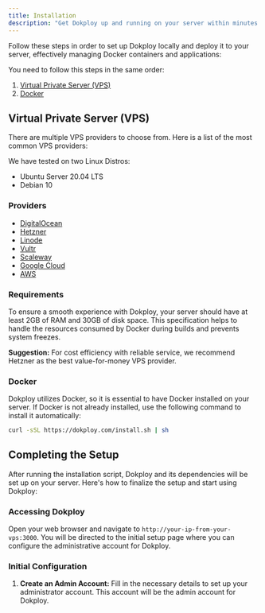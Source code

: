 ```yaml
---
title: Installation
description: "Get Dokploy up and running on your server within minutes with this easy-to-follow installation guide."
---
```



Follow these steps in order to set up Dokploy locally and deploy it to your server, effectively managing Docker containers and applications:

You need to follow this steps in the same order:

1. [Virtual Private Server (VPS)](#virtual-private-server-vps)
2. [Docker](#docker)

## Virtual Private Server (VPS)

There are multiple VPS providers to choose from. Here is a list of the most common VPS providers:

We have tested on two Linux Distros:

- Ubuntu Server 20.04 LTS
- Debian 10

### Providers

- [DigitalOcean](https://www.digitalocean.com/pricing/droplets#basic-droplets)
- [Hetzner](https://www.hetzner.com/cloud/)
- [Linode](https://www.linode.com/es/pricing/#compute-shared)
- [Vultr](https://www.vultr.com/pricing/#cloud-compute)
- [Scaleway](https://www.scaleway.com/en/pricing/?tags=baremetal,available)
- [Google Cloud](https://cloud.google.com/)
- [AWS](https://aws.amazon.com/ec2/pricing/)

### Requirements

To ensure a smooth experience with Dokploy, your server should have at least 2GB of RAM and 30GB of disk space. This specification helps to handle the resources consumed by Docker during builds and prevents system freezes.



<Callout>**Suggestion:** For cost efficiency with reliable service, we recommend Hetzner as the best value-for-money VPS provider.</Callout>


### Docker

Dokploy utilizes Docker, so it is essential to have Docker installed on your server. If Docker is not already installed, use the following command to install it automatically:

```bash
curl -sSL https://dokploy.com/install.sh | sh
```

## Completing the Setup

After running the installation script, Dokploy and its dependencies will be set up on your server. Here's how to finalize the setup and start using Dokploy:

### Accessing Dokploy

Open your web browser and navigate to `http://your-ip-from-your-vps:3000`. You will be directed to the initial setup page where you can configure the administrative account for Dokploy.


### Initial Configuration

1. **Create an Admin Account:** Fill in the necessary details to set up your administrator account. This account will be the admin account for Dokploy.

 <ImageZoom  src="/assets/images/setup.png" width={1300} height={630} alt='home og image' className="rounded-lg" />